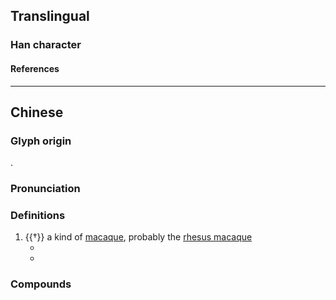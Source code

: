 {{character info}}
==Translingual==

===Han character===
{{Han char|rn=94|rad=犬|as=11|sn=14|four=42221|canj=KHJJL|ids=⿰犭斬}}

====References====
{{Han ref|kx=0718.010|dkj=20645|dj=1129.150|hdz=21364.210|uh=7351}}

----

==Chinese==
{{zh-forms}}

===Glyph origin===
{{Han etym}}
{{Han compound|犬|斬|ls=psc|c1=s|c2=p|t1=dog}}.

===Pronunciation===
{{zh-pron
|m=chán
|c=caam4
|mc=y
|oc=y
|cat=n
}}

===Definitions===
{{zh-hanzi}}

# {{†}} a kind of [[macaque]], probably the [[rhesus macaque]]
#* {{zh-x|當 其 時 也，山獸 驚躍，水禽 亂 飛，魚 獺 沉潭 以 不 動，獑 猱 拱 樹 以 相{xiāng}依。|Just at that time, the beasts in the mountains leapt in fear, and the fowl in the waters flew in confusion; the fish and the otters drowned and did not move, and the '''macaques''' and gibbons swung around the trees and relied on each other.|CL|ref='''7th–8th century''', {{w2|zh|趙冬曦}} (Zhao Dongxi), {{w2|zh|s:三門賦（有序）|三門賦|pref=《|suf=》}}}}
#* {{zh-x|瘦 去 形 如 鶴，憂 來 態 似 獑。|Meagre as a crane; anxious as a '''macaque'''.|CL|ref='''9th century''', {{w2|zh|皮日休}} ({{w|Pi Rixiu}}), {{w2|zh|s:江南書情二十韻寄祕閣韋校書貽之商洛宋先輩垂文二同年|江南書情二十韻寄祕閣韋校書貽之商洛宋先輩垂文二同年|pref=《|suf=》}}}}

===Compounds===
{{zh-der|獑猢|獑胡}}